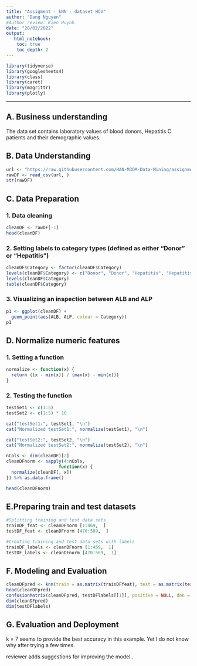 ```yaml
---
title: "Assigment - kNN - dataset HCV"
author: "Dang Nguyen" 
#Author review: Kien Huynh
date: "28/02/2022"
output:
   html_notebook:
    toc: true
    toc_depth: 2
---
```



```r
library(tidyverse)
library(googlesheets4)
library(class)
library(caret)
library(magrittr)
library(plotly)
```

---
## A. Business understanding
The data set contains laboratory values of blood donors, Hepatitis C patients and their demographic values.

## B. Data Understanding
```r
url <- "https://raw.githubusercontent.com/HAN-M3DM-Data-Mining/assignments/master/datasets/KNN-hcvdat0.csv"
rawDF <- read_csv(url, )
str(rawDF)
```

## C. Data Preparation
### 1. Data cleaning
```r
cleanDF <- rawDF[-1]
head(cleanDF)
```

### 2. Setting labels to category types (defined as either "Donor" or "Hepatitis")
```r
cleanDF$Category <- factor(cleanDF$Category)
levels(cleanDF$Category) <- c("Donor", "Donor", "Hepatitis", "Hepatitis", "Hepatitis")
levels(cleanDF$Category)
table(cleanDF$Category)
```
### 3. Visualizing an inspection between ALB and ALP
```r
p1 <- ggplot(cleanDF) +
  geom_point(aes(ALB, ALP, colour = Category))
p1
```


## D. Normalize numeric features
### 1. Setting a function 
```r
normalize <- function(x) {
  return ((x - min(x)) / (max(x) - min(x))) 
}
```
### 2. Testing the function 
```r
testSet1 <- c(1:5)
testSet2 <- c(1:5) * 10

cat("testSet1:", testSet1, "\n")
cat("Normalized testSet1:", normalize(testSet1), "\n")

cat("testSet2:", testSet2, "\n")
cat("Normalized testSet2:", normalize(testSet2), "\n")
```


```r
nCols <- dim(cleanDF)[2]
cleanDFnorm <- sapply(4:nCols,
                    function(x) {
  normalize(cleanDF[, x])
}) %>% as.data.frame()

head(cleanDFnorm)
```

## E.Preparing train and test datasets
```r
#Splitting training and test data sets
trainDF_feat <- cleanDFnorm [1:469,  ]
testDF_feat <- cleanDFnorm [470:589,  ]

#Creating training and test data sets with labels
trainDF_labels <- cleanDFnorm [1:469,  1]
testDF_labels <- cleanDFnorm [470:569,  1]
```

## F. Modeling and Evaluation
```r
cleanDFpred <- knn(train = as.matrix(trainDFfeat), test = as.matrix(testDFfeat), cl = as.matrix(trainDFlabels), k = 7)
head(cleanDFpred)
confusionMatrix(cleanDFpred, testDFlabels[[1]], positive = NULL, dnn = c("Prediction", "True"))
dim(cleanDFpred)
dim(testDFlabels)
```

## G. Evaluation and Deployment
k = 7 seems to provide the best accuracy in this example. Yet I do not know why after trying a few times.

reviewer adds suggestions for improving the model..
